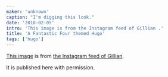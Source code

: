 ```yaml
---
maker: 'unknown'
caption: "I'm digging this look."
date: '2018-02-05'
intro: 'This image is from the Instagram feed of Gillian .'
title: 'A Fantastic Four themed Hugo'
tags: ['hugo']
---
```


<!-- truncate -->

[This image](https://www.instagram.com/p/Beyg_MMhMH0PsSBwQkKVqMT7pObcJ0Ffb7jAAw0/?taken-by=gilliancrafts)
is from [the Instagram feed of Gillian](https://www.instagram.com/gilliancrafts/).

It is published here with permission.
